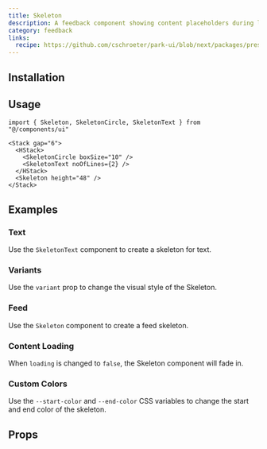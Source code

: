 ```yaml
---
title: Skeleton
description: A feedback component showing content placeholders during loading states.
category: feedback
links:
  recipe: https://github.com/cschroeter/park-ui/blob/next/packages/preset/src/recipes/skeleton.ts
---
```


<ComponentExample name="basic" />

## Installation

<InstallationGuide />

## Usage

```tsx
import { Skeleton, SkeletonCircle, SkeletonText } from "@/components/ui"
```

```tsx
<Stack gap="6">
  <HStack>
    <SkeletonCircle boxSize="10" />
    <SkeletonText noOfLines={2} />
  </HStack>
  <Skeleton height="48" />
</Stack>
```

## Examples

### Text

Use the `SkeletonText` component to create a skeleton for text.

<ComponentExample name="text" />

### Variants

Use the `variant` prop to change the visual style of the Skeleton.

<ComponentExample name="variants" />

### Feed

Use the `Skeleton` component to create a feed skeleton.

<ComponentExample name="feed" />

### Content Loading

When `loading` is changed to `false`, the Skeleton component will fade in.

<ComponentExample name="loading" />

### Custom Colors

Use the `--start-color` and `--end-color` CSS variables to change the start and end color of the skeleton.

<ComponentExample name="custom-colors" />

## Props

<PropsTable />